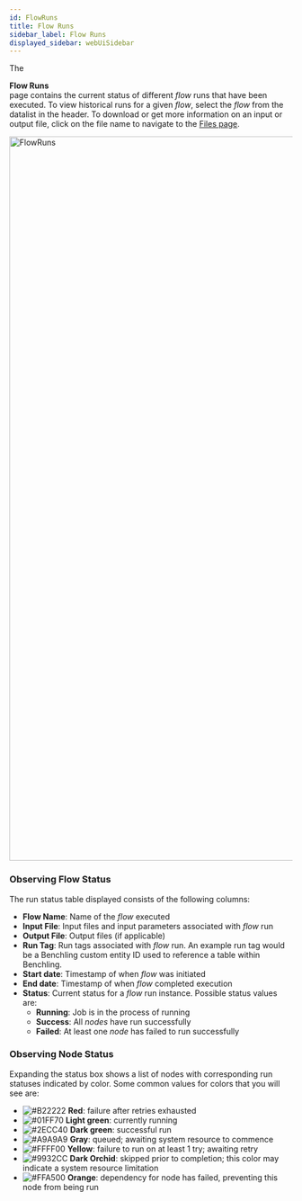 ```yaml
---
id: FlowRuns
title: Flow Runs
sidebar_label: Flow Runs
displayed_sidebar: webUiSidebar
---
```



The <div className="button purple_button"><CheckCircleOutlined /> **Flow Runs**</div> page contains the current status of different _flow_ runs that have been executed.  To view historical runs for a given _flow_, select the _flow_ from the datalist in the header.
To download or get more information on an input or output file, click on the file name to navigate to the [Files page](Files.mdx).

<img width="1288" alt="FlowRuns" src="https://user-images.githubusercontent.com/46538575/225718847-fc818fba-9e9e-41f9-ba72-2c4501fa73c6.png"/>

### Observing Flow Status

The run status table displayed consists of the following columns:

- **Flow Name**: Name of the _flow_ executed
- **Input File**: Input files and input parameters associated with _flow_ run
- **Output File**: Output files (if applicable)
- **Run Tag**: Run tags associated with _flow_ run. An example run tag would be a Benchling custom entity ID used to reference a table within Benchling.
- **Start date**: Timestamp of when _flow_ was initiated
- **End date**: Timestamp of when _flow_ completed execution
- **Status**: Current status for a _flow_ run instance.  Possible status values are: 
  - **Running**: Job is in the process of running
  - **Success**: All _nodes_ have run successfully
  - **Failed**: At least one _node_ has failed to run successfully

### Observing Node Status

Expanding the status box shows a list of nodes with corresponding run statuses indicated by color.  Some common values for colors that you will see are:
  - ![#B22222](https://placehold.co/2x2/B22222/B22222.png) **Red**: failure after retries exhausted
  - ![#01FF70](https://placehold.co/2x2/01FF70/01FF70.png) **Light green**: currently running
  - ![#2ECC40](https://placehold.co/2x2/2ECC40/2ECC40.png) **Dark green**: successful run
  - ![#A9A9A9](https://placehold.co/2x2/A9A9A9/A9A9A9.png) **Gray**: queued; awaiting system resource to commence
  - ![#FFFF00](https://placehold.co/2x2/FFFF00/FFFF00.png) **Yellow**: failure to run on at least 1 try; awaiting retry
  - ![#9932CC](https://placehold.co/2x2/9932CC/9932CC.png) **Dark Orchid**: skipped prior to completion; this color may indicate a system resource limitation
  - ![#FFA500](https://placehold.co/2x2/FFA500/FFA500.png) **Orange**: dependency for node has failed, preventing this node from being run

